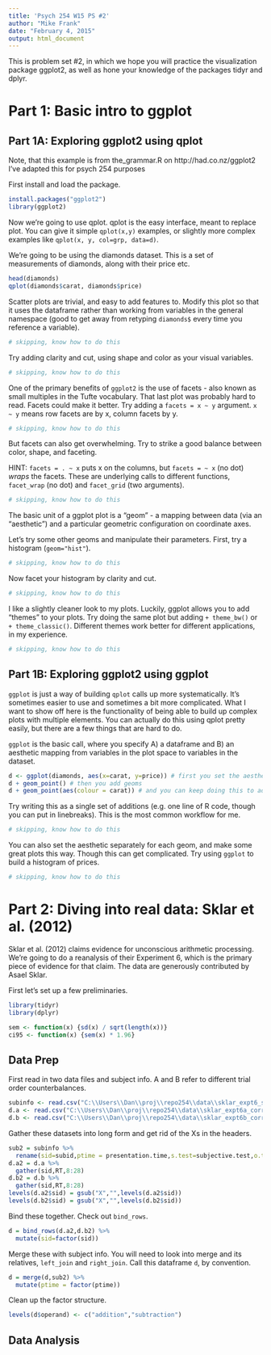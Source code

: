 ```yaml
---
title: 'Psych 254 W15 PS #2'
author: "Mike Frank"
date: "February 4, 2015"
output: html_document
---
```


This is problem set #2, in which we hope you will practice the visualization package ggplot2, as well as hone your knowledge of the packages tidyr and dplyr. 

Part 1: Basic intro to ggplot
=============================

Part 1A: Exploring ggplot2 using qplot
--------------------------------------

Note, that this example is from the_grammar.R on http://had.co.nz/ggplot2 
I've adapted this for psych 254 purposes

First install and load the package.

```r
install.packages("ggplot2")
library(ggplot2)
```

Now we're going to use qplot. qplot is the easy interface, meant to replace plot. You can give it simple `qplot(x,y)` examples, or slightly more complex examples like `qplot(x, y, col=grp, data=d)`. 

We're going to be using the diamonds dataset. This is a set of measurements of diamonds, along with their price etc.

```r
head(diamonds)
qplot(diamonds$carat, diamonds$price)
```

Scatter plots are trivial, and easy to add features to. Modify this plot so that it uses the dataframe rather than working from variables in the general namespace (good to get away from retyping `diamonds$` every time you reference a variable). 

```r
# skipping, know how to do this
```

Try adding clarity and cut, using shape and color as your visual variables. 

```r
# skipping, know how to do this
```

One of the primary benefits of `ggplot2` is the use of facets - also known as small multiples in the Tufte vocabulary. That last plot was probably hard to read. Facets could make it better. Try adding a `facets = x ~ y` argument. `x ~ y` means row facets are by x, column facets by y. 

```r
# skipping, know how to do this
```

But facets can also get overwhelming. Try to strike a good balance between color, shape, and faceting.

HINT: `facets = . ~ x` puts x on the columns, but `facets = ~ x` (no dot) *wraps* the facets. These are underlying calls to different functions, `facet_wrap` (no dot) and `facet_grid` (two arguments). 

```r
# skipping, know how to do this
```

The basic unit of a ggplot plot is a "geom" - a mapping between data (via an "aesthetic") and a particular geometric configuration on coordinate axes. 

Let's try some other geoms and manipulate their parameters. First, try a histogram (`geom="hist"`). 

```r
# skipping, know how to do this
```

Now facet your histogram by clarity and cut. 

```r
# skipping, know how to do this
```

I like a slightly cleaner look to my plots. Luckily, ggplot allows you to add "themes" to your plots. Try doing the same plot but adding `+ theme_bw()` or `+ theme_classic()`. Different themes work better for different applications, in my experience. 

```r
# skipping, know how to do this
```

Part 1B: Exploring ggplot2 using ggplot
---------------------------------------

`ggplot` is just a way of building `qplot` calls up more systematically. It's
sometimes easier to use and sometimes a bit more complicated. What I want to show off here is the functionality of being able to build up complex plots with multiple elements. You can actually do this using qplot pretty easily, but there are a few things that are hard to do. 

`ggplot` is the basic call, where you specify A) a dataframe and B) an aesthetic mapping from variables in the plot space to variables in the dataset. 

```r
d <- ggplot(diamonds, aes(x=carat, y=price)) # first you set the aesthetic and dataset
d + geom_point() # then you add geoms
d + geom_point(aes(colour = carat)) # and you can keep doing this to add layers to the plot
```

Try writing this as a single set of additions (e.g. one line of R code, though you can put in linebreaks). This is the most common workflow for me. 


```r
# skipping, know how to do this
```


You can also set the aesthetic separately for each geom, and make some great plots this way. Though this can get complicated. Try using `ggplot` to build a histogram of prices. 

```r
# skipping, know how to do this
```

Part 2: Diving into real data: Sklar et al. (2012)
==================================================

Sklar et al. (2012) claims evidence for unconscious arithmetic processing. We're going to do a reanalysis of their Experiment 6, which is the primary piece of evidence for that claim. The data are generously contributed by Asael Sklar. 

First let's set up a few preliminaries. 

```r
library(tidyr)
library(dplyr)

sem <- function(x) {sd(x) / sqrt(length(x))}
ci95 <- function(x) {sem(x) * 1.96}
```

Data Prep
---------

First read in two data files and subject info. A and B refer to different trial order counterbalances. 

```r
subinfo <- read.csv("C:\\Users\\Dan\\proj\\repo254\\data\\sklar_expt6_subinfo_corrected.csv")
d.a <- read.csv("C:\\Users\\Dan\\proj\\repo254\\data\\sklar_expt6a_corrected.csv")
d.b <- read.csv("C:\\Users\\Dan\\proj\\repo254\\data\\sklar_expt6b_corrected.csv")
```

Gather these datasets into long form and get rid of the Xs in the headers.

```r
sub2 = subinfo %>%
  rename(sid=subid,ptime = presentation.time,s.test=subjective.test,o.test=objective.test)
d.a2 = d.a %>%
  gather(sid,RT,8:28)
d.b2 = d.b %>%
  gather(sid,RT,8:28)
levels(d.a2$sid) = gsub("X","",levels(d.a2$sid))
levels(d.b2$sid) = gsub("X","",levels(d.b2$sid))
```

Bind these together. Check out `bind_rows`.

```r
d = bind_rows(d.a2,d.b2) %>%
  mutate(sid=factor(sid))
```

Merge these with subject info. You will need to look into merge and its relatives, `left_join` and `right_join`. Call this dataframe `d`, by convention. 

```r
d = merge(d,sub2) %>%
  mutate(ptime = factor(ptime))
```

Clean up the factor structure.

```r
levels(d$operand) <- c("addition","subtraction")
```

Data Analysis
-------------

